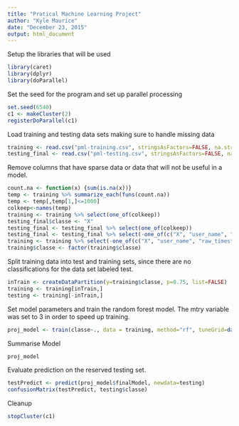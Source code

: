 ```yaml
---
title: "Pratical Machine Learning Project"
author: "Kyle Maurice"
date: "December 23, 2015"
output: html_document
---
```


Setup the libraries that will be used
```r
library(caret)
library(dplyr)
library(doParallel)
```

Set the seed for the program and set up parallel processing
```r
set.seed(6540)
c1 <- makeCluster(2)
registerDoParallel(c1)
```

Load training and testing data sets making sure to handle missing data

```r
training <- read.csv("pml-training.csv", stringsAsFactors=FALSE, na.strings = c("NA", "#DIV/0!", ""))
testing_final <- read.csv("pml-testing.csv", stringsAsFactors=FALSE, na.strings = c("NA", "#DIV/0!", ""))
```

Remove columns that have sparse data or data that will not be useful in a model.  

```r
count.na <- function(x) {sum(is.na(x))}
temp <- training %>% summarize_each(funs(count.na))
temp <- temp[,temp[1,]<=1000]
colkeep<-names(temp)
training <- training %>% select(one_of(colkeep))
testing_final$classe <- "X"
testing_final <- testing_final %>% select(one_of(colkeep))
testing_final <- testing_final %>% select(-one_of(c("X", "user_name", "raw_timestamp_part_1", "raw_timestamp_part_2", "cvtd_timestamp", "new_window")))
training <- training %>% select(-one_of(c("X", "user_name", "raw_timestamp_part_1", "raw_timestamp_part_2", "cvtd_timestamp", "new_window")))
training$classe <- factor(training$classe)
```

Split training data into test and training sets, since there are no classifications for the data set labeled test.

```r
inTrain <- createDataPartition(y=training$classe, p=0.75, list=FALSE)
training <- training[inTrain,]
testing <- training[-inTrain,]

```

Set model parameters and train the random forest model. The mtry variable was set to 3 in order to speed up training.

```r
proj_model <- train(classe~., data = training, method="rf", tuneGrid=data.frame(mtry=3))
```

Summarise Model
```r
proj_model
```

Evaluate prediction on the reserved testing set. 
```r
testPredict <- predict(proj_model$finalModel, newdata=testing)
confusionMatrix(testPredict, testing$classe)
```

Cleanup
```r
stopCluster(c1)
```
